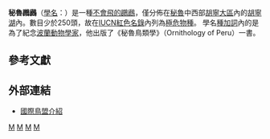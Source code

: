 {{noteTA
|1=zh-cn:䴙䴘目; zh-tw:鷉形目; 
}}
{{Speciesbox 
| taxon = Podiceps taczanowskii
| authority = [[Hans_von_Berlepsch|Berlepsch]] & [[Stolzmann|Stolzmann]], 1894
| image = PodicepsTaczanowskiKeulemans.jpg
| status = CR 
| status_system = iucn3.1
| status_ref = <ref name="">{{IUCN2008|assessors=[[BirdLife_International|BirdLife International]]|year=2008|id=144603|title=Podiceps taczanowskii|downloaded=2009-04-14}}</ref>
| trend = down
}}
'''秘魯鸊鷉'''（[[學名|學名]]：''{{lang|la|Podiceps taczanowskii}}''）是一種[[不會飛的鳥|不會飛的]][[鸊鷉|鸊鷉]]，僅分佈在[[秘魯|秘魯]]中西部[[胡寧大區|胡寧大區]]內的[[胡寧湖|胡寧湖]]內。數目少於250頭，故在[[IUCN紅色名錄|IUCN紅色名錄]]內列為[[極危物種|極危物種]]。
學名[[種加詞|種加詞]]內的是為了紀念[[波蘭|波蘭]][[動物學家|動物學家]]{{tsl|en|Władysław Taczanowski|}}，他出版了《秘魯鳥類學》（Ornithology of Peru）一書。

== 參考文獻 ==
{{Reflist}}

== 外部連結 ==
* [http://www.birdlife.org/datazone/species/index.html?action=SpcHTMDetails.asp&sid=3644&m=0 國際鳥盟介紹] {{Wayback|url=http://www.birdlife.org/datazone/species/index.html?action=SpcHTMDetails.asp&sid=3644&m=0 |date=20090103003533 }}
{{Taxonbar}}

[[Category:1894年描述的分类群|M]]
[[Category:鸊鷉屬|M]]
[[Category:秘魯鳥類|M]]
[[Category:不会飞的鸟|M]]